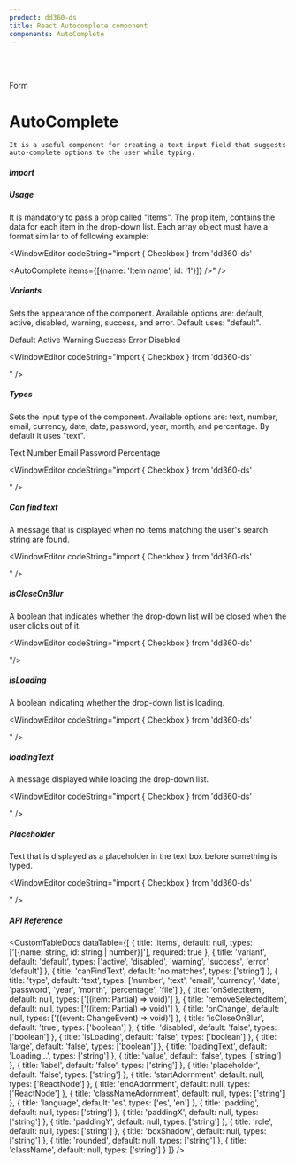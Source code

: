 ```yaml
---
product: dd360-ds
title: React Autocomplete component
components: AutoComplete
---
```


<br />
<br />

<Label>Form</Label>

# <span name="floating-nav">AutoComplete</span>

    It is a useful component for creating a text input field that suggests auto-complete options to the user while typing.

##### <span name="floating-nav">Import</span>

<WindowEditor codeString="import { AutoComplete } from 'dd360-ds'" />
<WindowEditor codeString="import AutoComplete from 'dd360-ds/AutoComplete'" />

##### <span name="floating-nav">Usage</span>

It is mandatory to pass a prop called "items". 
The prop item, contains the data for each item in the drop-down list. Each array object must have a format similar to of following example:

<ContainerComponentDoc className="gap-y-2">
    <AutoComplete items={[{name: 'Item name', id: '1'}]} />
</ContainerComponentDoc>

<WindowEditor codeString="import { Checkbox } from 'dd360-ds'

<AutoComplete items={[{name: 'Item name', id: '1'}]} />" />

##### <span name="floating-nav">Variants</span>

Sets the appearance of the component. Available options are: default, active, disabled, warning, success, and error. Default uses: "default".

<ContainerComponentDoc className="gap-y-2">
    <Text className="mb-1">Default</Text>
    <AutoComplete variant="default" items={[]} />
    <Text className="mb-1">Active</Text>
    <AutoComplete variant="active" items={[]} />
    <Text className="mb-1">Warning</Text>
    <AutoComplete variant="warning" items={[]} />
    <Text className="mb-1">Success</Text>
    <AutoComplete variant="success" items={[]} />
    <Text className="mb-1">Error</Text>
    <AutoComplete variant="error" items={[]} />
    <Text className="mb-1">Disabled</Text>
    <AutoComplete variant="disabled" items={[]} />
</ContainerComponentDoc>

<WindowEditor codeString="import { Checkbox } from 'dd360-ds'

<AutoComplete variant='default' items={[]} />
<AutoComplete variant='active' items={[]} />
<AutoComplete variant='warning' items={[]} />
<AutoComplete variant='success' items={[]} />
<AutoComplete variant='error' items={[]} />
<AutoComplete variant='disabled' items={[]} />" />

##### <span name="floating-nav">Types</span>

Sets the input type of the component. Available options are: text, number, email, currency, date, date, password, year, month, and percentage. By default it uses "text".

<ContainerComponentDoc className="gap-y-2">
    <Text>Text</Text>
    <AutoComplete type="text" items={[]} />
    <Text>Number</Text>
    <AutoComplete type="number" items={[]} />
    <Text>Email</Text>
    <AutoComplete type="date" items={[]} />
    <Text>Password</Text>
    <AutoComplete type="password" items={[]} />
    <Text>Percentage</Text>
    <AutoComplete type="percentage" items={[]} />
</ContainerComponentDoc>

<WindowEditor codeString="import { Checkbox } from 'dd360-ds'

<AutoComplete type='text' items={[]} />
<AutoComplete type='currency' items={[]} />
<AutoComplete type='password' items={[]} />
<AutoComplete type='percentage' items={[]} />" />

##### <span name="floating-nav">Can find text</span>

A message that is displayed when no items matching the user's search string are found.

<ContainerComponentDoc className="gap-y-2">
    <AutoComplete canFindText="No matches in your search" items={[]} />
</ContainerComponentDoc>

<WindowEditor codeString="import { Checkbox } from 'dd360-ds'

<AutoComplete canFindText='No matches in your search' items={[]} />" />

##### <span name="floating-nav">isCloseOnBlur</span>

A boolean that indicates whether the drop-down list will be closed when the user clicks out of it.

<ContainerComponentDoc className="gap-y-2">
    <AutoComplete isCloseOnBlur={false} items={[]} />
</ContainerComponentDoc>

<WindowEditor codeString="import { Checkbox } from 'dd360-ds'

<AutoComplete isCloseOnBlur={false} items={[]} />"/>

##### <span name="floating-nav">isLoading</span>

A boolean indicating whether the drop-down list is loading.

<ContainerComponentDoc className="gap-y-2">
    <AutoComplete isLoading items={[]} />
</ContainerComponentDoc>

<WindowEditor codeString="import { Checkbox } from 'dd360-ds'

<AutoComplete isLoading items={[]} />" />

##### <span name="floating-nav">loadingText</span>

A message displayed while loading the drop-down list.

<ContainerComponentDoc className="gap-y-2">
    <AutoComplete isLoading loadingText="Searching..." items={[]} />
</ContainerComponentDoc>

<WindowEditor codeString="import { Checkbox } from 'dd360-ds'

<AutoComplete isLoading loadingText='Searching...' items={[]} />" />

##### <span name="floating-nav">Placeholder</span>

Text that is displayed as a placeholder in the text box before something is typed.

<ContainerComponentDoc className="gap-y-2">
    <AutoComplete placeholder="Search items" items={[]} />
</ContainerComponentDoc>

<WindowEditor codeString="import { Checkbox } from 'dd360-ds'

<AutoComplete placeholder='Search items' items={[]} />" />

##### <span name="floating-nav">API Reference</span>

<CustomTableDocs
    dataTable={[
        { title: 'items', default: null, types: ['[{name: string, id: string | number}]'], required: true },
        { title: 'variant', default: 'default', types: ['active', 'disabled', 'warning', 'success', 'error', 'default'] },
        { title: 'canFindText', default: 'no matches', types: ['string'] },
        { title: 'type', default: 'text', types: ['number', 'text', 'email', 'currency', 'date', 'password', 'year', 'month', 'percentage', 'file'] },
        { title: 'onSelectItem', default: null, types: ['((item: Partial<Item>) => void)'] },
        { title: 'removeSelectedItem', default: null, types: ['((item: Partial<Item>) => void)'] },
        { title: 'onChange', default: null, types: ['((event: ChangeEvent<HTMLInputElement>) => void)'] },
        { title: 'isCloseOnBlur', default: 'true', types: ['boolean'] },
        { title: 'disabled', default: 'false', types: ['boolean'] },
        { title: 'isLoading', default: 'false', types: ['boolean'] },
        { title: 'large', default: 'false', types: ['boolean'] },
        { title: 'loadingText', default: 'Loading...', types: ['string'] },
        { title: 'value', default: 'false', types: ['string'] },
        { title: 'label', default: 'false', types: ['string'] },
        { title: 'placeholder', default: 'false', types: ['string'] },
        { title: 'startAdornment', default: null, types: ['ReactNode'] },
        { title: 'endAdornment', default: null, types: ['ReactNode'] },
        { title: 'classNameAdornment', default: null, types: ['string'] },
        { title: 'language', default: 'es', types: ['es', 'en'] },
        { title: 'padding', default: null, types: ['string'] },
        { title: 'paddingX', default: null, types: ['string'] },
        { title: 'paddingY', default: null, types: ['string'] },
        { title: 'role', default: null, types: ['string'] },
        { title: 'boxShadow', default: null, types: ['string'] },
        { title: 'rounded', default: null, types: ['string'] },
        { title: 'className', default: null, types: ['string'] }
    ]}
/>
